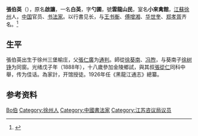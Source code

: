 {{Otheruses|张伯英}}

'''張伯英'''（{{bd|1871年||1949年|catIdx=Z}}），原名'''啟讓'''，一名'''白英'''，字'''勺圃'''，號'''雲龍山民'''，室名'''小來禽館'''，[[江蘇|江蘇]][[徐州|徐州]]人，[[中国|中国]]官员、[[书法家|书法家]]。以行書见长，与[[王式通|王书衡]]、[[傅增湘|傅增湘]]、[[华世奎|华世奎]]、[[郑孝胥|郑孝胥]]齐名。<ref>{{Cite book|title=20世纪中华人物名字号辞典|author=周家珍编著|publisher=法律出版社|year=2000|isbn=9787503628320|location=北京|pages=}}</ref>

== 生平 ==
張伯英出生于徐州三堡榆庄，父[[張仁廣|張仁廣]]为[[通判|通判]]。師從[[徐葵南|徐葵南]]、[[冯煦|冯煦]]，与葵南子[[徐树铮|徐树铮]]为同窗。光绪戊子年（1888年），十八歲參加金陵鄉試，與其叔[[張從仁|張從仁]]同科中舉，传为佳话。為家計，开馆授徒。1926年任《黑龍江通志》總纂。

== 参考资料 ==
{{reflist}}

{{Authority control}}
{{DEFAULTSORT:Zhang张}}
[[Category:张姓|Bo伯]]
[[Category:徐州人|Category:徐州人]]
[[Category:中國書法家|Category:中國書法家]]
[[Category:江苏咨议局议员|Category:江苏咨议局议员]]